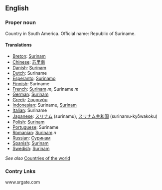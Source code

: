 ==English==

===Proper noun===

Country in South America. Official name: Republic of Suriname.

====Translations====

*[[Breton]]: [[Surinam]]
*[[Chinese]]: [[苏里南]]
*[[Danish]]: [[Surinam]]
*[[Dutch]]: Suriname
*[[Esperanto]]: [[Surinamo]]
*[[Finnish]]: Suriname
*[[French]]: [[Surinam]] ''m'', Suriname ''m''
*[[German]]: [[Surinam]]
*[[Greek]]: [[Σουρινάμ]]
*[[Indonesian]]: Suriname, [[Surinam]]
*[[Italian]]: Suriname
*[[Japanese]]: [[スリナム]] (surinamu), [[スリナム]][[共和国]] (surinamu-kyōwakoku)
*[[Polish]]: [[Surinam]]
*[[Portuguese]]: Suriname
*[[Romanian]]: [[Surinam]] ''n''
*[[Russian]]: [[Суринам]]
*[[Spanish]]: [[Surinam]]
*[[Swedish]]: [[Surinam]]

''See also'' [[Countries of the world]]

===Contry Lnks===

www.srgate.com